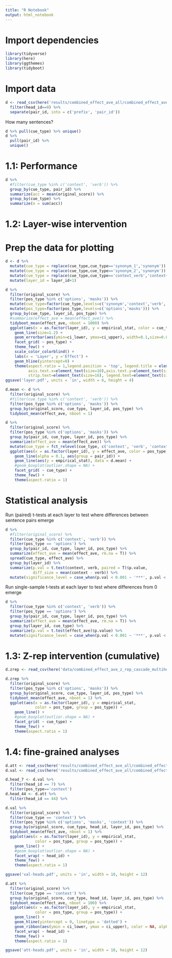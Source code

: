 ```yaml
---
title: "R Notebook"
output: html_notebook
---
```


# Import dependencies

```r
library(tidyverse)
library(here)
library(ggthemes)
library(tidyboot)
```

# Import data

```r
d <- read_csv(here('results/combined_effect_ave_all/combined_effect_ave_layer-query-key-value_multihead.csv')) %>%
  filter(head_id==0) %>%
  separate(pair_id, into = c('prefix', 'pair_id'))
```

How many sentences?

```r
d %>% pull(cue_type) %>% unique()
d %>% 
  pull(pair_id) %>%
  unique()
```

# 1.1: Performance

```r
d %>%
  #filter(cue_type %in% c('context', 'verb')) %>%
  group_by(cue_type, pair_id) %>%
  summarize(acc = mean(original_score)) %>%
  group_by(cue_type) %>%
  summarize(n = sum(acc))
```

# 1.2: Layer-wise intervention
# Prep the data for plotting
```r
d <- d %>%
  mutate(cue_type = replace(cue_type,cue_type=='synonym_1','synonym')) %>%
  mutate(cue_type = replace(cue_type,cue_type=='synonym_2','synonym')) %>%
  mutate(cue_type = replace(cue_type,cue_type=='context_verb','context+verb')) %>%
  mutate(layer_id = layer_id+1)
```

```r
d %>%
  filter(original_score) %>%
  filter(pos_type %in% c('options', 'masks')) %>%
  mutate(cue_type=factor(cue_type,levels=c('synonym','context','verb','context+verb'))) %>%
  mutate(pos_type=factor(pos_type,levels=c('options','masks'))) %>%
  group_by(cue_type, layer_id, pos_type) %>%
  #summarize(effect_ave = mean(effect_ave)) %>%
  tidyboot_mean(effect_ave, nboot = 1000) %>%
  ggplot(aes(x = as.factor(layer_id), y = empirical_stat, color = cue_type, group = cue_type)) +
    geom_line(size=1.2) +
    geom_errorbar(aes(ymin=ci_lower, ymax=ci_upper), width=0.1,size=0.8) +
    facet_grid( ~ pos_type) +
    theme_few() +
    scale_color_colorblind() +
    labs(x = 'Layer', y ='Effect') +
    geom_hline(yintercept=0) +
    theme(aspect.ratio = 1,legend.position = 'top', legend.title = element_blank(), 
          axis.text.x=element_text(size=10),axis.text.y=element_text(size=14), axis.title=element_text(size=18),
          strip.text=element_text(size=16), legend.text=element_text(size=16)) +
ggsave('layer.pdf', units = 'in', width = 6, height = 4)
```

```r
d.mean <- d %>%
  filter(original_score) %>%
  #filter(cue_type %in% c('context', 'verb')) %>%
  filter(pos_type %in% c('options', 'masks')) %>%
  group_by(original_score, cue_type, layer_id, pos_type) %>%
  tidyboot_mean(effect_ave, nboot = 1)

d %>%
  filter(original_score) %>%
  filter(pos_type %in% c('options', 'masks')) %>%
  group_by(pair_id, cue_type, layer_id, pos_type) %>%
  summarize(effect_ave = mean(effect_ave)) %>%
  mutate(cue_type = fct_relevel(cue_type, c('context', 'verb', 'context_verb'))) %>%
  ggplot(aes(x = as.factor(layer_id), y = effect_ave, color = pos_type, group = pos_type)) +
    geom_line(alpha = 0.1, aes(group = pair_id)) +
    geom_line(aes(y = empirical_stat), data = d.mean) +
    #geom_boxplot(outlier.shape = NA) +
    facet_grid( ~ cue_type) +
    theme_few() +
    theme(aspect.ratio = 1)
```

# Statistical analysis

Run (paired) t-tests at each layer to test where differences between sentence pairs emerge

```r
d %>%
  #filter(original_score) %>%
  filter(cue_type %in% c('context', 'verb')) %>%
  filter(pos_type == 'options') %>%
  group_by(pair_id, cue_type, layer_id, pos_type) %>%
  summarize(effect_ave = mean(effect_ave, rm.na = T)) %>%
  spread(cue_type, effect_ave) %>%
  group_by(layer_id) %>%
  summarize(p.val = t.test(context, verb, paired = T)$p.value,
            diff_size = mean(context - verb)) %>%
  mutate(significance_level = case_when(p.val < 0.001 ~ '***', p.val < 0.01 ~ '**', p.val < 0.05 ~ '*', TRUE ~ 'n.s.'))
```

Run single-sample t-tests at each layer to test where differences from 0 emerge

```r
d %>%
  filter(cue_type %in% c('context', 'verb')) %>%
  filter(pos_type == 'options') %>%
  group_by(pair_id, cue_type, layer_id, pos_type) %>%
  summarize(effect_ave = mean(effect_ave, rm.na = T)) %>%
  group_by(layer_id, cue_type) %>%
  summarize(p.val = t.test(effect_ave)$p.value) %>%
  mutate(significance_level = case_when(p.val < 0.001 ~ '***', p.val < 0.01 ~ '**', p.val < 0.05 ~ '*', TRUE ~ 'n.s.'))
```


# 1.3: Z-rep intervention (cumulative)

```r
d.zrep <- read_csv(here('data/combined_effect_ave_z_rep_cascade_multihead.csv')) 

d.zrep %>%
  filter(original_score) %>%
  filter(pos_type %in% c('options', 'masks')) %>%
  group_by(original_score, cue_type, layer_id, pos_type) %>%
  tidyboot_mean(effect_ave, nboot = 1) %>%
  ggplot(aes(x = as.factor(layer_id), y = empirical_stat, 
             color = pos_type, group = pos_type)) +
    geom_line() +
    #geom_boxplot(outlier.shape = NA) +
    facet_grid( ~ cue_type) +
    theme_few() +
    theme(aspect.ratio = 1)
```


# 1.4: fine-grained analyses

```r
d.att <- read_csv(here('results/combined_effect_ave_all/combined_effect_ave_attention.csv'))
d.val <- read_csv(here('results/combined_effect_ave_all/combined_effect_ave_value.csv')) 
```

```r
d.head_7 <- d.val %>%
  filter(head_id == 7) %>%
  filter(pos_type=='context')
d.head_44 <- d.att %>%
  filter(head_id == 44) %>%
```

```r
d.val %>%
  filter(original_score) %>%
  filter(cue_type == 'context') %>%
  filter(pos_type %in% c('options', 'masks', 'context')) %>%
  group_by(original_score, cue_type, head_id, layer_id, pos_type) %>%
  tidyboot_mean(effect_ave, nboot = 1) %>%
  ggplot(aes(x = as.factor(layer_id), y = empirical_stat, 
             color = pos_type, group = pos_type)) +
    geom_line() +
    #geom_boxplot(outlier.shape = NA) +
    facet_wrap( ~ head_id) +
    theme_few() +
    theme(aspect.ratio = 1)

ggsave('val-heads.pdf', units = 'in', width = 10, height = 12)
```

```r
d.att %>%
  filter(original_score) %>%
  filter(cue_type == 'context') %>%
  group_by(original_score, cue_type, head_id, layer_id, pos_type) %>%
  tidyboot_mean(effect_ave, nboot = 100) %>%
  ggplot(aes(x = as.factor(layer_id), y = empirical_stat, 
             color = pos_type, group = pos_type)) +
    geom_line() +
    geom_hline(yintercept = 0, linetype = 'dotted') +
    geom_ribbon(aes(ymin = ci_lower, ymax = ci_upper), color = NA, alpha = 0.1) +
    facet_wrap( ~ head_id) +
    theme_few() +
    theme(aspect.ratio = 1)

ggsave('att-heads.pdf', units = 'in', width = 10, height = 12)
```



